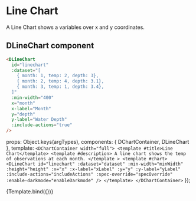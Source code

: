 
<Meta
    title="Visualization/Charts/Line Chart"
    component={DLineChart}
/>


# Line Chart

A Line Chart shows a variables over x and y coordinates.

<ArgsTable story="Line Chart" />

## DLineChart component

```html
<DLineChart
  id="linechart"
  :dataset="[
    { month: 1, temp: 2, depth: 3},
    { month: 2, temp: 4, depth: 3.1},
    { month: 3, temp: 1, depth: 3.4},
  ]"
  :min-width="400"
  x="month"
  x-label="Month"
  y="depth"
  y-label="Water Depth"
  :include-actions="true"
/>
```

  props: Object.keys(argTypes),
  components: { DChartContainer, DLineChart },
  template: `
        <DChartContainer width="full">
          <template #title>Line Chart</template>
          <template #description>
            A line chart shows the temp of observations at each month.
          </template
          >
          <template #chart>
            <DLineChart
              id="linechart"
              :dataset="dataset"
              :min-width="minWidth"
              :height="height"
              :x="x"
              :x-label="xLabel"
              :y="y"
              :y-label="yLabel"
              :include-actions="includeActions"
              :spec-override="specOverride"
              :enable-darkmode="enableDarkmode"
            />
          </template>
        </DChartContainer>
    `
});

<Canvas>
  <Story name="Line Chart" args={{
    includeActions: true,
    minWidth: 400,
    height: 300,
    x: 'month',
    y: 'temp',
    xLabel: 'Month',
    yLabel: 'Temperature (C)',
    dataset: [
      { month: 1, temp: 2, depth: 3},
      { month: 2, temp: 4, depth: 3.1},
      { month: 3, temp: 1, depth: 3.4},
    ],
    specOverride: {axes: [{orient: 'top'}]},
    enableDarkmode: true,
  }}>
    {Template.bind({})}
  </Story>
</Canvas>
